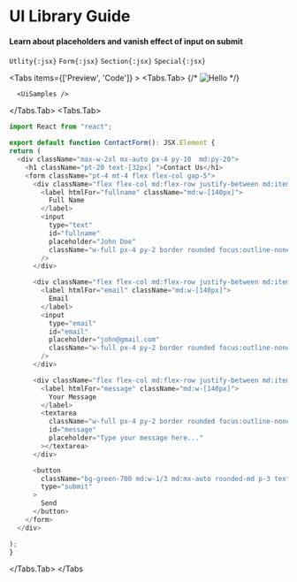 
# UI Library Guide

#### Learn about placeholders and vanish effect of input on submit

`Utlity{:jsx}`
`Form{:jsx}`
`Section{:jsx}`
`Special{:jsx}`

<Tabs items={['Preview', 'Code']}  >
  <Tabs.Tab>
 {/* ![Hello](/contact.png) */}


      <UiSamples />

  </Tabs.Tab>
  <Tabs.Tab>
  ```js copy
import React from "react";

export default function ContactForm(): JSX.Element {
  return (
    <div className="max-w-2xl mx-auto px-4 py-10  md:py-20">
      <h1 className="pt-20 text-[32px] ">Contact Us</h1>
      <form className="pt-4 mt-4 flex flex-col gap-5">
        <div className="flex flex-col md:flex-row justify-between md:items-center">
          <label htmlFor="fullname" className="md:w-[140px]">
            Full Name
          </label>
          <input
            type="text"
            id="fullname"
            placeholder="John Doe"
            className="w-full px-4 py-2 border rounded focus:outline-none focus:border-blue-500"
          />
        </div>

        <div className="flex flex-col md:flex-row justify-between md:items-center">
          <label htmlFor="email" className="md:w-[140px]">
            Email
          </label>
          <input
            type="email"
            id="email"
            placeholder="john@gmail.com"
            className="w-full px-4 py-2 border rounded focus:outline-none focus:border-blue-500"
          />
        </div>

        <div className="flex flex-col md:flex-row justify-between md:items-center">
          <label htmlFor="message" className="md:w-[140px]">
            Your Message
          </label>
          <textarea
            className="w-full px-4 py-2 border rounded focus:outline-none focus:border-blue-500"
            id="message"
            placeholder="Type your message here..."
          ></textarea>
        </div>

        <button
          className="bg-green-700 md:w-1/3 md:mx-auto rounded-md p-3 text-white font-bold"
          type="submit"
        >
          Send
        </button>
      </form>
    </div>

);
}

```
  </Tabs.Tab>
</Tabs

>

```
